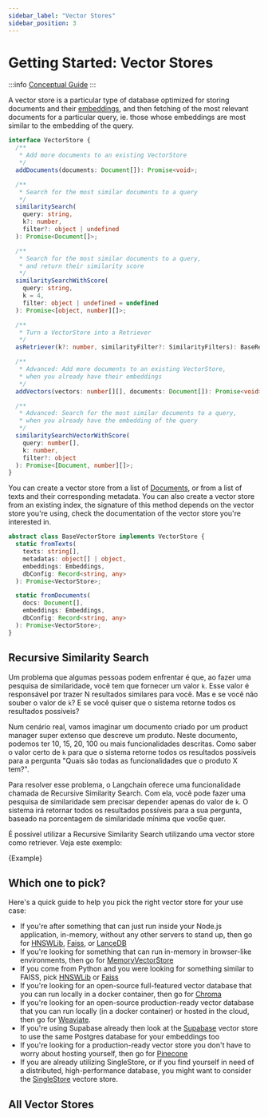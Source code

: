 ```yaml
---
sidebar_label: "Vector Stores"
sidebar_position: 3
---
```



# Getting Started: Vector Stores

:::info
[Conceptual Guide](https://docs.langchain.com/docs/components/indexing/vectorstore)
:::

A vector store is a particular type of database optimized for storing documents and their [embeddings](../../models/embeddings/), and then fetching of the most relevant documents for a particular query, ie. those whose embeddings are most similar to the embedding of the query.

```typescript
interface VectorStore {
  /**
   * Add more documents to an existing VectorStore
   */
  addDocuments(documents: Document[]): Promise<void>;

  /**
   * Search for the most similar documents to a query
   */
  similaritySearch(
    query: string,
    k?: number,
    filter?: object | undefined
  ): Promise<Document[]>;

  /**
   * Search for the most similar documents to a query,
   * and return their similarity score
   */
  similaritySearchWithScore(
    query: string,
    k = 4,
    filter: object | undefined = undefined
  ): Promise<[object, number][]>;

  /**
   * Turn a VectorStore into a Retriever
   */
  asRetriever(k?: number, similarityFilter?: SimilarityFilters): BaseRetriever;

  /**
   * Advanced: Add more documents to an existing VectorStore,
   * when you already have their embeddings
   */
  addVectors(vectors: number[][], documents: Document[]): Promise<void>;

  /**
   * Advanced: Search for the most similar documents to a query,
   * when you already have the embedding of the query
   */
  similaritySearchVectorWithScore(
    query: number[],
    k: number,
    filter?: object
  ): Promise<[Document, number][]>;
}
```

You can create a vector store from a list of [Documents](../../schema/document), or from a list of texts and their corresponding metadata. You can also create a vector store from an existing index, the signature of this method depends on the vector store you're using, check the documentation of the vector store you're interested in.

```typescript
abstract class BaseVectorStore implements VectorStore {
  static fromTexts(
    texts: string[],
    metadatas: object[] | object,
    embeddings: Embeddings,
    dbConfig: Record<string, any>
  ): Promise<VectorStore>;

  static fromDocuments(
    docs: Document[],
    embeddings: Embeddings,
    dbConfig: Record<string, any>
  ): Promise<VectorStore>;
}
```

## Recursive Similarity Search

Um problema que algumas pessoas podem enfrentar é que, ao fazer uma pesquisa de similaridade, você tem que fornecer um valor `k`. Esse valor é responsável por trazer N resultados similares para você. Mas e se você não souber o valor de `k`? E se você quiser que o sistema retorne todos os resultados possíveis?

Num cenário real, vamos imaginar um documento criado por um product manager super extenso que descreve um produto. Neste documento, podemos ter 10, 15, 20, 100 ou mais funcionalidades descritas. Como saber o valor certo de `k` para que o sistema retorne todos os resultados possíveis para a pergunta "Quais são todas as funcionalidades que o produto X tem?".

Para resolver esse problema, o Langchain oferece uma funcionalidade chamada de Recursive Similarity Search. Com ela, você pode fazer uma pesquisa de similaridade sem precisar depender apenas do valor de `k`. O sistema irá retornar todos os resultados possíveis para a sua pergunta, baseado na porcentagem de similaridade mínima que voc6e quer.

É possível utilizar a Recursive Similarity Search utilizando uma vector store como retriever. Veja este exemplo:


<CodeBlock language="typescript">{Example}</CodeBlock>


## Which one to pick?

Here's a quick guide to help you pick the right vector store for your use case:

- If you're after something that can just run inside your Node.js application, in-memory, without any other servers to stand up, then go for [HNSWLib](./integrations/hnswlib), [Faiss](./integrations/faiss), or [LanceDB](./integrations/lancedb)
- If you're looking for something that can run in-memory in browser-like environments, then go for [MemoryVectorStore](./integrations/memory)
- If you come from Python and you were looking for something similar to FAISS, pick [HNSWLib](./integrations/hnswlib) or [Faiss](./integrations/faiss)
- If you're looking for an open-source full-featured vector database that you can run locally in a docker container, then go for [Chroma](./integrations/chroma)
- If you're looking for an open-source production-ready vector database that you can run locally (in a docker container) or hosted in the cloud, then go for [Weaviate](./integrations/weaviate).
- If you're using Supabase already then look at the [Supabase](./integrations/supabase) vector store to use the same Postgres database for your embeddings too
- If you're looking for a production-ready vector store you don't have to worry about hosting yourself, then go for [Pinecone](./integrations/pinecone)
- If you are already utilizing SingleStore, or if you find yourself in need of a distributed, high-performance database, you might want to consider the [SingleStore](./integrations/singlestore) vectore store.

## All Vector Stores


<DocCardList />
